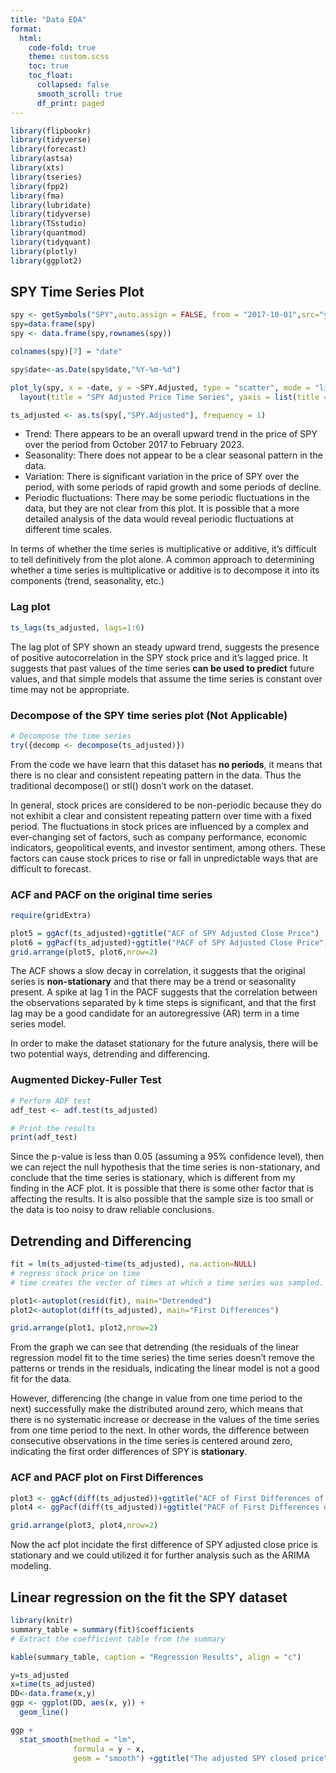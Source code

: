```yaml
---
title: "Data EDA"
format:
  html:
    code-fold: true
    theme: custom.scss
    toc: true
    toc_float:
      collapsed: false
      smooth_scroll: true
      df_print: paged
---
```


```r
library(flipbookr)
library(tidyverse)
library(forecast)
library(astsa) 
library(xts)
library(tseries)
library(fpp2)
library(fma)
library(lubridate)
library(tidyverse)
library(TSstudio)
library(quantmod)
library(tidyquant)
library(plotly)
library(ggplot2)
```


## SPY Time Series Plot

```r
spy <- getSymbols("SPY",auto.assign = FALSE, from = "2017-10-01",src="yahoo") 
spy=data.frame(spy)
spy <- data.frame(spy,rownames(spy))

colnames(spy)[7] = "date"

spy$date<-as.Date(spy$date,"%Y-%m-%d")

plot_ly(spy, x = ~date, y = ~SPY.Adjusted, type = "scatter", mode = "lines") %>%
  layout(title = "SPY Adjusted Price Time Series", yaxis = list(title = "SPY Price"))

ts_adjusted <- as.ts(spy[,"SPY.Adjusted"], frequency = 1)
```

- Trend: There appears to be an overall upward trend in the price of SPY over the period from October 2017 to February 2023.
- Seasonality: There does not appear to be a clear seasonal pattern in the data.
- Variation: There is significant variation in the price of SPY over the period, with some periods of rapid growth and some periods of decline.
- Periodic fluctuations: There may be some periodic fluctuations in the data, but they are not clear from this plot. It is possible that a more detailed analysis of the data would reveal periodic fluctuations at different time scales.

In terms of whether the time series is multiplicative or additive, it's difficult to tell definitively from the plot alone. A common approach to determining whether a time series is multiplicative or additive is to decompose it into its components (trend, seasonality, etc.) 

### Lag plot
```r
ts_lags(ts_adjusted, lags=1:6)
```

The lag plot of SPY shown an steady upward trend, suggests the presence of positive autocorrelation in the SPY stock price and it's lagged price. It suggests that past values of the time series **can be used to predict** future values, and that simple models that assume the time series is constant over time may not be appropriate.

### Decompose of the SPY time series plot (Not Applicable)

```r
# Decompose the time series
try({decomp <- decompose(ts_adjusted)})
```

From the code we have learn that this dataset has **no periods**, it means that there is no clear and consistent repeating pattern in the data. Thus the traditional decompose() or stl() dosn't work on the dataset.

In general, stock prices are considered to be non-periodic because they do not exhibit a clear and consistent repeating pattern over time with a fixed period. The fluctuations in stock prices are influenced by a complex and ever-changing set of factors, such as company performance, economic indicators, geopolitical events, and investor sentiment, among others. These factors can cause stock prices to rise or fall in unpredictable ways that are difficult to forecast.

### ACF and PACF on the original time series
```r
require(gridExtra)

plot5 = ggAcf(ts_adjusted)+ggtitle("ACF of SPY Adjusted Close Price")
plot6 = ggPacf(ts_adjusted)+ggtitle("PACF of SPY Adjusted Close Price")
grid.arrange(plot5, plot6,nrow=2)
```

The ACF shows a slow decay in correlation, it suggests that the original series is **non-stationary** and that there may be a trend or seasonality present.  A spike at lag 1 in the PACF suggests that the correlation between the observations separated by k time steps is significant, and that the first lag may be a good candidate for an autoregressive (AR) term in a time series model.

In order to make the dataset stationary for the future analysis, there will be two potential ways, detrending and differencing. 

### Augmented Dickey-Fuller Test
```r
# Perform ADF test
adf_test <- adf.test(ts_adjusted)

# Print the results
print(adf_test)
```

Since the p-value is less than 0.05 (assuming a 95% confidence level), then we can reject the null hypothesis that the time series is non-stationary, and conclude that the time series is stationary, which is different from my finding in the ACF plot. It is possible that there is some other factor that is affecting the results. It is also possible that the sample size is too small or the data is too noisy to draw reliable conclusions.

## Detrending and Differencing
```r


fit = lm(ts_adjusted~time(ts_adjusted), na.action=NULL) 
# regress stock price on time
# time creates the vector of times at which a time series was sampled.

plot1<-autoplot(resid(fit), main="Detrended") 
plot2<-autoplot(diff(ts_adjusted), main="First Differences") 

grid.arrange(plot1, plot2,nrow=2)
```

From the graph we can see that detrending (the residuals of the linear regression model fit to the time series) the time series doesn't remove the  patterns or trends in the residuals, indicating the linear model is not a good fit for the data. 

However, differencing (the change in value from one time period to the next) successfully make the distributed around zero, which means that there is no systematic increase or decrease in the values of the time series from one time period to the next. In other words, the difference between consecutive observations in the time series is centered around zero, indicating the first order differences of SPY is **stationary**.

### ACF and PACF plot on First Differences

```r
plot3 <- ggAcf(diff(ts_adjusted))+ggtitle("ACF of First Differences of SPY Adjusted Close Price")
plot4 <- ggPacf(diff(ts_adjusted))+ggtitle("PACF of First Differences of SPY Adjusted Close Price")

grid.arrange(plot3, plot4,nrow=2)
```

Now the acf plot incidate the first difference of SPY adjusted close price is stationary and we could utilized it for further analysis such as the ARIMA modeling. 

## Linear regression on the fit the SPY dataset

```r
library(knitr)
summary_table = summary(fit)$coefficients
# Extract the coefficient table from the summary

kable(summary_table, caption = "Regression Results", align = "c")
```

```r
y=ts_adjusted
x=time(ts_adjusted)
DD<-data.frame(x,y)
ggp <- ggplot(DD, aes(x, y)) +           
  geom_line()

ggp +                                     
  stat_smooth(method = "lm",
              formula = y ~ x,
              geom = "smooth") +ggtitle("The adjusted SPY closed price")+ylab("Price(USD)")
```